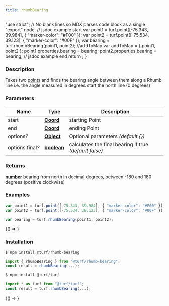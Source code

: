 ```yaml
---
title: rhumbBearing
---
```



  "use strict";
  // No blank lines so MDX parses code block as a single "export" node.
  // jsdoc example start
  var point1 = turf.point([-75.343, 39.984], { "marker-color": "#F00" });
  var point2 = turf.point([-75.534, 39.123], { "marker-color": "#00F" });
  var bearing = turf.rhumbBearing(point1, point2);
  //addToMap
  var addToMap = { point1, point2 };
  point1.properties.bearing = bearing;
  point2.properties.bearing = bearing;
  // jsdoc example end
  return <ExampleMap addToMap={addToMap} />;
}

### Description

Takes two [points](https://tools.ietf.org/html/rfc7946#section-3.1.2) and finds the bearing angle between them along a Rhumb line
i.e. the angle measured in degrees start the north line (0 degrees)

### Parameters

| Name                  | Type                                                                                              | Description                                            |
| --------------------- | ------------------------------------------------------------------------------------------------- | ------------------------------------------------------ |
| start                 | **[Coord](https://tools.ietf.org/html/rfc7946#section-3.1.1)**                                    | starting Point                                         |
| end                   | **[Coord](https://tools.ietf.org/html/rfc7946#section-3.1.1)**                                    | ending Point                                           |
| options<i>?</i>       | **[Object](https://developer.mozilla.org/docs/Web/JavaScript/Reference/Global_Objects/Object)**   | Optional parameters _(default &#123;&#125;)_           |
| options.final<i>?</i> | **[boolean](https://developer.mozilla.org/docs/Web/JavaScript/Reference/Global_Objects/Boolean)** | calculates the final bearing if true _(default false)_ |

### Returns

**[number](https://developer.mozilla.org/docs/Web/JavaScript/Reference/Global_Objects/Number)** bearing from north in decimal degrees, between -180 and 180 degrees (positive clockwise)

### Examples

```javascript
var point1 = turf.point([-75.343, 39.984], { "marker-color": "#F00" });
var point2 = turf.point([-75.534, 39.123], { "marker-color": "#00F" });

var bearing = turf.rhumbBearing(point1, point2);
```

<BrowserOnly>{() => <Map0 />}</BrowserOnly>

### Installation

```javascript
$ npm install @turf/rhumb-bearing

import { rhumbBearing } from "@turf/rhumb-bearing";
const result = rhumbBearing(...);
```

```javascript
$ npm install @turf/turf

import * as turf from "@turf/turf";
const result = turf.rhumbBearing(...);
```

<!-- Expose turf as global var for experimenting in the browser console -->

<BrowserOnly>{() => <WindowTurfGlobal turf={turf} />}</BrowserOnly>
